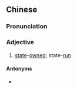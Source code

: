 {{also|公办}}
==Chinese==
{{zh-forms|s=公办}}

===Pronunciation===
{{zh-pron
|m=gōngbàn
|cat=a
}}

===Adjective===
{{zh-adj}}

# {{lb|zh|attributive}} [[state]]-[[owned]]; state-[[run]]

====Antonyms====
* {{zh-l|民辦}}
